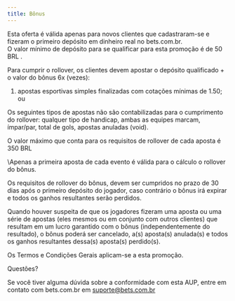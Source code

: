 ```yaml
---
title: Bônus
---
```


Esta oferta é válida apenas para novos clientes que cadastraram-se e fizeram o primeiro depósito em dinheiro real no bets.com.br.  
 O valor mínimo de depósito para se qualificar para esta promoção é de 50 BRL .

Para cumprir o rollover, os clientes devem apostar o depósito qualificado + o valor do bônus 6x (vezes):

1. apostas esportivas simples finalizadas com cotações mínimas de 1.50; ou

Os seguintes tipos de apostas não são contabilizadas para o cumprimento do rollover: qualquer tipo de handicap, ambas as equipes marcam, ímpar/par, total de gols, apostas anuladas (void).

O valor máximo que conta para os requisitos de rollover de cada aposta é 350 BRL

\Apenas a primeira aposta de cada evento é válida para o cálculo o rollover do bônus.

Os requisitos de rollover do bônus, devem ser cumpridos no prazo de 30 dias após o primeiro depósito do jogador, caso contrário o bônus irá expirar e todos os ganhos resultantes serão perdidos.

Quando houver suspeita de que os jogadores fizeram uma aposta ou uma série de apostas (eles mesmos ou em conjunto com outros clientes) que resultam em um lucro garantido com o bônus (independentemente do resultado), o bônus poderá ser cancelado, a(s) aposta(s) anulada(s) e todos os ganhos resultantes dessa(s) aposta(s) perdido(s).

Os Termos e Condições Gerais aplicam-se a esta promoção.

Questões?

Se você tiver alguma dúvida sobre a conformidade com esta AUP, entre em contato com bets.com.br em suporte@bets.com.br
